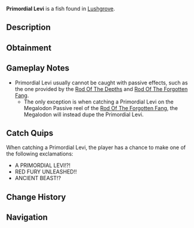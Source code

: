 {{FishInfobox
|image          = Primordial Levi.png
|rarity         = Secret
|sea            = Second Sea
|location       = [[Lushgrove]]
|sublocation    = 
|sources        = Fishing Rod
|nopassive      = 1
|radar_location = 
|prog_speed     = -85
|xp             = 6000
|weather        = Windy
|time           = Night
|season         = Autumn
|bait           = Luminous Larva
|base_weight    = 1200
|base_value     = 12000
|weight_range   = 750
|base_chance    = 1
|base_resil     = 3
}}
'''Primordial Levi''' is a {{Rarity|Secret}} fish found in [[Lushgrove]].

== Description ==
{{Description|A near-black fish with bright red accents, its menacing form a relic of a primal age.|Bestiary Entry}}

== Obtainment ==
{{Description|It stirs when the winds howl through the faded light.|Bestiary Hint}}
{{Fish Availability|
Lushgrove
|top_rods      = 
Great Rod of Oscar\1061.56\6195.57;
Astralhook Rod\968.87\6346.78;
Fang of the Eclipse\841.84\6513.7;
Azure Of Lagoon\806.22\6068.33;
Free Spirit Rod\800.9\5537.41;
Resourceful Rod\508.73\3844.29;
Wildflower Rod\604.18\5632.66;
Event Horizon Rod\244.66\2612.24;
Astral Rod\244.66\2612.24;
Magma Rod\272.24\2951.08;
Blazebringer Rod\616.06\4680.17;
Verdant Shear Rod\560.02\4374.13;
Seraphic Rod\453.45\3541.74;
Challenger's Rod\443.77\3606.13;
Ethereal Prism Rod\428.58\3212.78;
Trident Rod\425.54\3323.75;
No-Life Rod\394.97\3226.26;
Rod Of The Forgotten Fang\372.49\2923.32;
Rod Of The Exalted One\343.09\2630.21;
Depthseeker Rod\330.15\2800.8;
Rod Of The Depths\316.18\2517.95;
Avalanche Rod\299.14\2543.45;
Volcanic Rod\294.38\2443.03;
Steady Rod\281.8\2490.89;
Zeus Rod\281.07\2332.62
|recommended   = Astralhook Rod
}}

== Gameplay Notes ==
* Primordial Levi usually cannot be caught with passive effects, such as the one provided by the [[Rod Of The Depths]] and [[Rod Of The Forgotten Fang]].
** The only exception is when catching a Primordial Levi on the Megalodon Passive reel of the [[Rod Of The Forgotten Fang]], the Megalodon will instead dupe the Primordial Levi.

== Catch Quips ==
When catching a Primordial Levi, the player has a chance to make one of the following exclamations:
* A PRIMORDIAL LEVI!?!
* RED FURY UNLEASHED!!
* ANCIENT BEAST!?

== Change History ==
{{Change History|{{subst:Current Version}}}}

== Navigation ==
{{Fish Navbox|Lushgrove}}